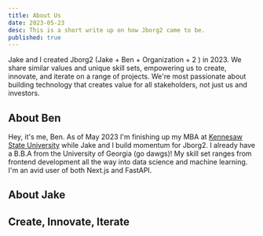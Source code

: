 ```yaml
---
title: About Us
date: 2023-05-23
desc: This is a short write up on how Jborg2 came to be.
published: true
---
```


Jake and I created Jborg2 (Jake + Ben + Organization + 2 ) in 2023. We share similar values and unique skill sets, empowering us to create, innovate, and iterate on a range of projects. We're most passionate about building technology that creates value for all stakeholders, not just us and investors.

## About Ben

Hey, it's me, Ben. As of May 2023 I'm finishing up my MBA at [Kennesaw State University]() while Jake and I build momentum for Jborg2. I already have a B.B.A from the University of Georgia (go dawgs)! My skill set ranges from frontend development all the way into data science and machine learning. I'm an avid user of both Next.js and FastAPI. 

## About Jake

## Create, Innovate, Iterate

